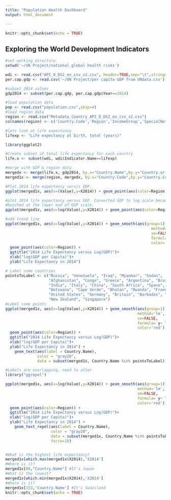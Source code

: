---
title: "Population Health Dashboard"
output: html_document

---

```{r setup, include=FALSE}
knitr::opts_chunk$set(echo = TRUE)
```

## Exploring the World Development Indicators


```{r cars}
#set working directory
setwd('~/UN Project/national global health risks')

wdi <- read.csv("API_8_DS2_en_csv_v2.csv", header=TRUE,sep="\t",stringsAsFactors = TRUE)
per.cap.gdp <- read.csv('~/UN Project/per capita GDP from UNdata.csv')

#subset 2014 values
gdp2014 <- subset(per.cap.gdp, per.cap.gdp$Year==2014)

#load population data
pop <- read.csv("population.csv",skip=4)
#load region data
region <- read.csv("Metadata_Country_API_8_DS2_en_csv_v2.csv")
colnames(region) <- c('Country.Code','Region','IncomeGroup','SpecialNotes','TableName')

#lets look at life expectancy
lifexp <- "Life expectancy at birth, total (years)"

library(ggplot2)

#Create subset of total life expectancy for each country
life.x <- subset(wdi, wdi$Indicator.Name==lifexp)

#merge with GDP & region data
mergedx <- merge(life.x, gdp2014, by.x="Country.Name",by.y="Country.or.Area")
merged1x <- merge(region, mergedx, by.x="Country.Code",by.y="Country.Code")

#Plot 2014 life expectancy versis GDP. 
ggplot(merged1x, aes(x=(Value),y=X2014)) + geom_point(aes(color=Region))

#plot 2014 life expectancy versus GDP. Converted GDP to log scale because most points were
#bunched at the lower end of GDP scale.
ggplot(merged1x, aes(x=log(Value),y=X2014)) + geom_point(aes(color=Region))

#add trend line
ggplot(merged1x, aes(x=log(Value),y=X2014)) + geom_smooth(aes(group=1), 
                                                                method='lm',
                                                                se=FALSE,
                                                                formula= y~ log(x),
                                                                color='red') +
  geom_point(aes(color=Region)) +
  ggtitle("2014 Life Expectancy versus Log(GDP)")+
  xlab("log(GDP per Capita)")+
  ylab("Life Expectancy in 2014") 

# Label some countries
pointsToLabel <- c("Russia", "Venezuela", "Iraq", "Myanmar", "Sudan",
                   "Afghanistan", "Congo", "Greece", "Argentina", "Brazil",
                   "India", "Italy", "China", "South Africa", "Spane",
                   "Botswana", "Cape Verde", "Bhutan", "Rwanda", "France",
                   "United States", "Germany", "Britain", "Barbados", "Norway", "Japan",
                   "New Zealand", "Singapore")  
#Label some points
ggplot(merged1x, aes(x=log(Value),y=X2014)) + geom_smooth(aes(group=1), 
                                                          method='lm',
                                                          se=FALSE,
                                                          formula= y~ log(x),
                                                          color='red') +
  geom_point(aes(color=Region)) +
  ggtitle("2014 Life Expectancy versus Log(GDP)")+
  xlab("log(GDP per Capita)")+
  ylab("Life Expectancy in 2014") +
    geom_text(aes(label = Country.Name),
              color = "gray20",
              data = subset(merged1x, Country.Name %in% pointsToLabel))

#Labels are overlapping, need to alter
library("ggrepel")

ggplot(merged1x, aes(x=log(Value),y=X2014)) + geom_smooth(aes(group=1), 
                                                          method='lm',
                                                          se=FALSE,
                                                          formula= y~ log(x),
                                                          color='red') +
  geom_point(aes(color=Region)) +
  ggtitle("2014 Life Expectancy versus Log(GDP)")+
  xlab("log(GDP per Capita)")+
  ylab("Life Expectancy in 2014") +
    geom_text_repel(aes(label = Country.Name),
                    color = "gray20",
                    data = subset(merged1x, Country.Name %in% pointsToLabel),
                    force=10)


#What is the highest life expectancy? 
merged1x[which.max(merged1x$X2014),'X2014']
#Where is it?
merged1x[80,"Country.Name"] #It's Japan
#What is the lowest?
merged1x[which.min(merged1x$X2014),'X2014']
#Where is it?
merged1x[153,'Country.Name'] #It's Swaziland
knitr::opts_chunk$set(echo = TRUE)

```


